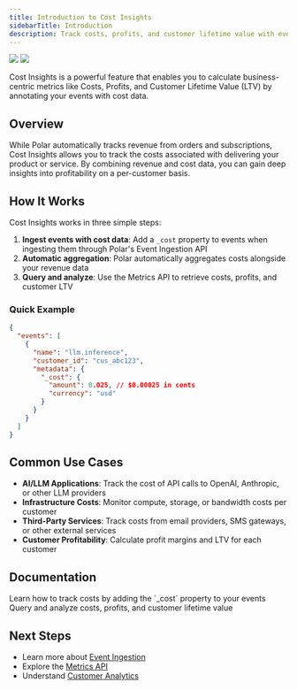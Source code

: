 ```yaml
---
title: Introduction to Cost Insights
sidebarTitle: Introduction
description: Track costs, profits, and customer lifetime value with event-based cost tracking
---
```


<img
  className="block dark:hidden"
  src="/assets/features/cost/ingestion.light.png"
/>
<img
  className="hidden dark:block"
  src="/assets/features/cost/ingestion.dark.png"
/>

Cost Insights is a powerful feature that enables you to calculate business-centric metrics like Costs, Profits, and Customer Lifetime Value (LTV) by annotating your events with cost data.

## Overview

While Polar automatically tracks revenue from orders and subscriptions, Cost Insights allows you to track the costs associated with delivering your product or service. By combining revenue and cost data, you can gain deep insights into profitability on a per-customer basis.

## How It Works

Cost Insights works in three simple steps:

1. **Ingest events with cost data**: Add a `_cost` property to events when ingesting them through Polar's Event Ingestion API
2. **Automatic aggregation**: Polar automatically aggregates costs alongside your revenue data
3. **Query and analyze**: Use the Metrics API to retrieve costs, profits, and customer LTV

### Quick Example

```json
{
  "events": [
    {
      "name": "llm.inference",
      "customer_id": "cus_abc123",
      "metadata": {
        "_cost": {
          "amount": 0.025, // $0.00025 in cents
          "currency": "usd"
        }
      }
    }
  ]
}
```

## Common Use Cases

- **AI/LLM Applications**: Track the cost of API calls to OpenAI, Anthropic, or other LLM providers
- **Infrastructure Costs**: Monitor compute, storage, or bandwidth costs per customer
- **Third-Party Services**: Track costs from email providers, SMS gateways, or other external services
- **Customer Profitability**: Calculate profit margins and LTV for each customer

## Documentation

<CardGroup cols={2}>
  <Card title="Cost Events" icon="chart-line" href="/features/cost-insights/cost-events">
    Learn how to track costs by adding the `_cost` property to your events
  </Card>
  <Card title="Cost Metrics" icon="chart-bar" href="/features/cost-insights/cost-metrics">
    Query and analyze costs, profits, and customer lifetime value
  </Card>
</CardGroup>

## Next Steps

- Learn more about [Event Ingestion](/docs/events/ingestion)
- Explore the [Metrics API](/docs/api/metrics)
- Understand [Customer Analytics](/docs/features/customer-analytics)
